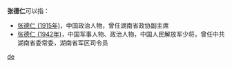 '''张德仁'''可以指：
* [[张德仁_(1915年)|张德仁 (1915年)]]，中国政治人物，曾任湖南省政协副主席
* [[张德仁_(1942年)|张德仁 (1942年)]]，中国军事人物、政治人物，中国人民解放军少将，曾任中共湖南省委常委，湖南省军区司令员

{{disambig}}

[[Category:三字张姓人名消歧义|de]]